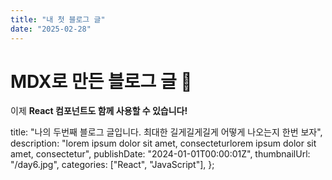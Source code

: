 ```yaml
---
title: "내 첫 블로그 글"
date: "2025-02-28"
---
```


# MDX로 만든 블로그 글 🚀

이제 **React 컴포넌트도 함께 사용할 수 있습니다!**

  title:
    "나의 두번째 블로그 글입니다. 최대한 길게길게길게 어떻게 나오는지 한번 보자",
  description:
    "lorem ipsum dolor sit amet, consecteturlorem ipsum dolor sit amet, consectetur",
  publishDate: "2024-01-01T00:00:01Z",
  thumbnailUrl: "/day6.jpg",
  categories: ["React", "JavaScript"],
};
